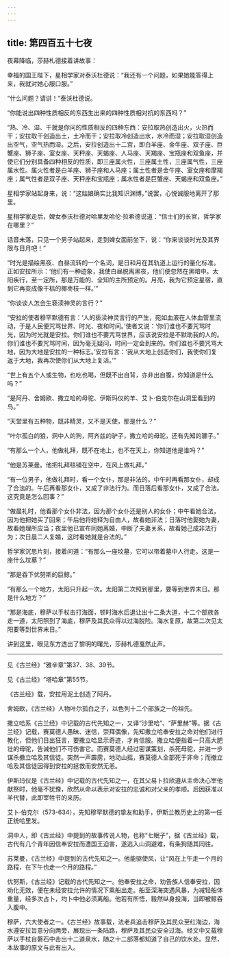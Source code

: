 ```yaml
---
---
---
```

title: 第四百五十七夜
---






夜幕降临，莎赫札德接着讲故事：





幸福的国王陛下，星相学家对泰沃杜德说：“我还有一个问题，如果她能答得上来，我就对她心服口服。”

“什么问题？请讲！”泰沃杜德说。

“你能说出四种性质相反的东西生出来的四种性质相对抗的东西吗？”

“热、冷、湿、干就是你问的性质相反的四种东西：安拉取热创造出火，火热而干；安拉取干创造出土，土冷而干；安拉取冷创造出水，水冷而湿；安拉取湿创造出空气，空气热而湿。之后，安拉创造出十二宫，即白羊座、金牛座、双子座、巨蟹座、狮子座、室女座、天秤座、天蝎座、人马座、天羯座、宝瓶座和双鱼座，并使它们分别具备四种相反的性质，即三座属火性，三座属土性，三座属气性，三座属水性。属火性者是白羊座、狮子座和人马座；属土性者是金牛座、室女座和摩羯座；属气性者是双子座、天秤座和宝瓶座；属水性者是巨蟹座、天蝎座和双鱼座。”

星相学家站起身来，说：“这姑娘确实比我知识渊博。”说罢，心悦诚服地离开了那里。

星相学家走后，婢女泰沃杜德对哈里发哈伦·拉希德说道：“信士们的长官，哲学家在哪里？”

话音未落，只见一个男子站起来，走到婢女面前坐下，说：“你来谈谈时光及其界限与日月吧！”

“时光是描绘黑夜、白昼流转的一个名词，是日和月在其轨道上运行的量化标准。正如安拉所示：‘他们有一种迹象，我使白昼脱离黑夜，他们便忽然在黑暗中。太阳疾行，至一定所，那是万能的、全知的主所预定的。月亮，我为它预定星宿，直到它再变成像干枯的椰枣枝一样。’”

“你谈谈人怎会生亵渎神灵的言行？”

“安拉的使者穆罕默德有言：‘人的亵渎神灵言行的产生，宛如血液在人体血管里流动，于是人民便咒骂世界、时光、夜和时间。’使者又说：‘你们谁也不要咒骂时光，因为时光就是安拉。你们谁也不要咒骂世界，应该说安拉是不默助我的人的。你们谁也不要咒骂时间，因为毫无疑问，时间一定会到来的。你们谁也不要咒骂大地，因为大地是安拉的一种标志。’安拉有言：‘我从大地上创造你们，我使你们复返于大地，我再次使你们从大地上复活。’”

“世上有五个人或生物，也吃也喝，但既不出自背，亦非出自腹，你知道是什么吗？”

“是阿丹、舍姆欧、撒立哈的母驼、伊斯玛仪的羊、艾卜·伯克尔在山洞里看到的鸟。”

“天堂里有五种物，既非精灵，又不是天使，那是什么？”

“叶尔孤白的狼，洞中人的狗，阿齐兹的驴子，撒立哈的母驼，还有先知的骡子。”

“有那么一个人，他做礼拜，既不在地上，也不在天上，你知道他是谁吗？”

“他是苏莱曼。他把礼拜毯铺在空中，在风上做礼拜。”

“有一位男子，他做礼拜时，看一个女仆，那是非法的。中午时再看那女仆，却成了合法的。午后再看那女仆，又成了非法行为。而日落后看那女仆，又成了合法。这究竟是怎么回事？”

“做晨礼时，他看那个女仆非法，因为那个女仆还是别人的女仆；中午看她合法，因为他把她买了回来；午后他将她释为自由人，故看她非法；日落时他娶她为妻，故看她理所应当；夜里他已宣布同她离婚，中断了夫妻关系，故看她己成非法行为；次日晨二人复婚，这时看她就是合法的。”

哲学家沉思片刻，接着问道：“有那么一座坟墓，它可以带着墓中人行走。这是一座什么坟墓？”

“那是吞下优努斯的巨鲸。”

“有那么一个地方，太阳只升起一次。太阳第二次照到那里，要等到世界末日。那是什么地方？”

“那是海底，穆萨以手杖击打海面，顿时海水后退让出十二条大道，十二个部族各走一道，太阳照到了海底，穆萨及其民众得以过海脱险。海水复原，故第二次见太阳要等到世界末日。”





讲到这里，眼见东方透出了黎明的曙光，莎赫札德戛然止声。



***





见《古兰经》“雅辛章”第37、38、39节。​​​



见《古兰经》“塔哈章”第55节。​​​



《古兰经》载，安拉用泥土创造了阿丹。​​​



舍姆欧，《古兰经》人物叶尔孤白之子，以色列十二个部族之一的祖先。​​​



撒立哈系《古兰经》中记载的古代先知之一，又译“沙里哈”、“萨里赫”等。据《古兰经》记载，赛莫德人愚昧、迷信，崇拜偶像，先知撒立哈奉安拉之命对他们进行教化，但他们日出狂言，要撒立哈显示奇迹，才肯信服。撒立哈便指着一只高大肥壮的母驼，告诫他们不可伤害它。而赛莫德人经过密谋策划，杀死母驼，并进一步谋杀撤立哈及其信徒。突然一声霹雳，地动山摇，赛莫德人全部死于非命；而撤立哈及其信徒因得到安拉的拯救而安然无恙。​​​



伊斯玛仪是《古兰经》中记载的古代先知之一，在其父易卜拉欣遵从主命决心宰他献祭时，他毫不犹豫，欣然从命以表示对安拉的忠诚和对父亲的孝顺。后因获准以羊代替，此即宰牲节的来历。​​​



艾卜·伯克尔（573-634），先知穆罕默德的挚友和助手，伊斯兰教历史上的第一任正统哈里发。​​​



洞中人，即《古兰经》中提到的故事传说人物，也称“七眠子”，据《古兰经》载，古代有几个青年因信奉安拉而遭国王迫害，遂逃入山洞避难，有条狗随其同往。​​​



苏莱曼，《古兰经》中提到的古代先知之一。他能驱使风，让“风在上午走一个月的路程，在下午也走一个月的路程。”​​​



优努斯，《古兰经》记载的古代先知之一。他奉安拉之命，劝告族人信奉安拉，因劝化无效，便在未经安拉允许的情况下乘船出走。船至深海突遇风暴，为减轻船体重量，经多次占卜，均卜中他必须离船。他若有所悟，毅然纵身投海，当即被鲸吞入腹中。​​​



穆萨，六大使者之一。《古兰经》故事载，法老兵追击穆萨及其民众至红海边，海水遵安拉旨意分向两旁，展现出一条陆路，穆萨及其民众安全过海。经文中又载穆萨以手杖自磐石中击出十二道泉水，随之十二部落都知道了自己的饮水处。显然，本故事的原文与此有出入。​​​